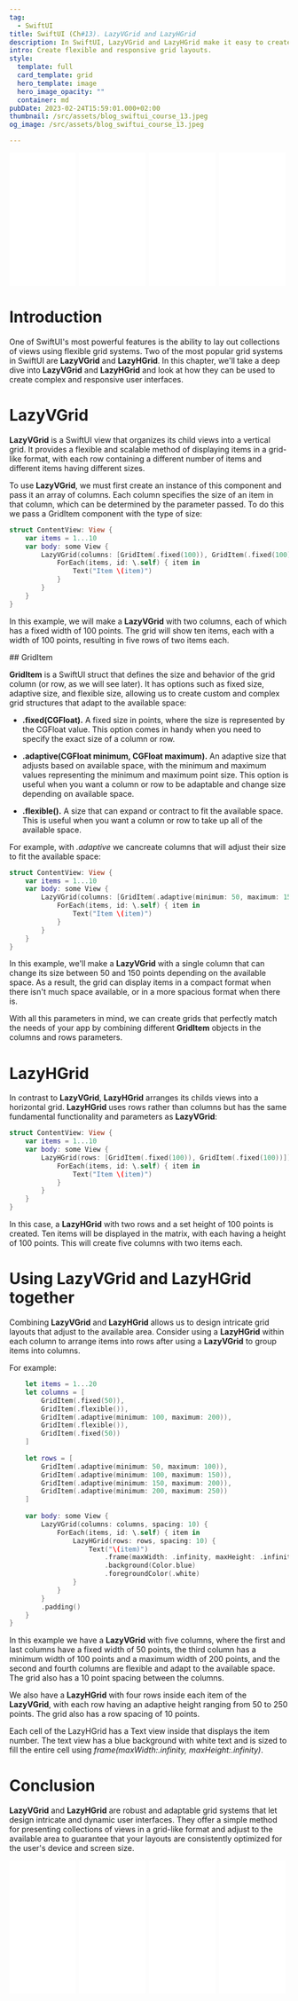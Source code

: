 ```yaml
---
tag:
  - SwiftUI
title: SwiftUI (Ch#13). LazyVGrid and LazyHGrid
description: In SwiftUI, LazyVGrid and LazyHGrid make it easy to create flexible and responsive grid layouts for iOS apps, with intuitive syntax and powerful features.
intro: Create flexible and responsive grid layouts.
style:
  template: full
  card_template: grid
  hero_template: image
  hero_image_opacity: ""
  container: md
pubDate: 2023-02-24T15:59:01.000+02:00
thumbnail: /src/assets/blog_swiftui_course_13.jpeg
og_image: /src/assets/blog_swiftui_course_13.jpeg

---
```


<div style="display: flex; flex-direction: row; justify-content: space-around;">
<div style="width: 25%; align-items: center;">
<iframe sandbox="allow-popups allow-scripts allow-modals allow-forms allow-same-origin" style="width:120px;height:240px;" marginwidth="0" marginheight="0" scrolling="no" frameborder="0" src="//ws-na.amazon-adsystem.com/widgets/q?ServiceVersion=20070822&OneJS=1&Operation=GetAdHtml&MarketPlace=US&source=ss&ref=as_ss_li_til&ad_type=product_link&tracking_id=developerbl0a-20&language=es_US&marketplace=amazon&region=US&placement=B0BT5SF8X4&asins=B0BT5SF8X4&linkId=597323fe71c7a3da9a954f100c078b2e&show_border=true&link_opens_in_new_window=true"></iframe>
</div>
<div style="width: 25%; align-items: center;">
<iframe sandbox="allow-popups allow-scripts allow-modals allow-forms allow-same-origin" style="width:120px;height:240px;" marginwidth="0" marginheight="0" scrolling="no" frameborder="0" src="//ws-na.amazon-adsystem.com/widgets/q?ServiceVersion=20070822&OneJS=1&Operation=GetAdHtml&MarketPlace=US&source=ss&ref=as_ss_li_til&ad_type=product_link&tracking_id=developerbl0a-20&language=es_US&marketplace=amazon&region=US&placement=B0BP9KCGPT&asins=B0BP9KCGPT&linkId=15026801f4a89aa8f77b45dcf93adf3c&show_border=true&link_opens_in_new_window=true"></iframe>
</div>
<div style="width: 25%; align-items: center;">
<iframe sandbox="allow-popups allow-scripts allow-modals allow-forms allow-same-origin" style="width:120px;height:240px;" marginwidth="0" marginheight="0" scrolling="no" frameborder="0" src="//ws-na.amazon-adsystem.com/widgets/q?ServiceVersion=20070822&OneJS=1&Operation=GetAdHtml&MarketPlace=US&source=ss&ref=as_ss_li_til&ad_type=product_link&tracking_id=developerbl0a-20&language=es_US&marketplace=amazon&region=US&placement=B0CDTTZGXD&asins=B0CDTTZGXD&linkId=2d50fea5436e2fffe9ea1dd436b00da4&show_border=true&link_opens_in_new_window=true"></iframe>
</div>
<div style="width: 25%; align-items: center;">
<iframe sandbox="allow-popups allow-scripts allow-modals allow-forms allow-same-origin" style="width:120px;height:240px;" marginwidth="0" marginheight="0" scrolling="no" frameborder="0" src="//ws-na.amazon-adsystem.com/widgets/q?ServiceVersion=20070822&OneJS=1&Operation=GetAdHtml&MarketPlace=US&source=ss&ref=as_ss_li_til&ad_type=product_link&tracking_id=developerbl0a-20&language=es_US&marketplace=amazon&region=US&placement=B0BTQ61Z6D&asins=B0BTQ61Z6D&linkId=83b1837665280a201e7011397110569b&show_border=true&link_opens_in_new_window=true"></iframe>
</div>
</div>

<YouTube id="https://youtu.be/0AOp4PeoR9k" />

# Introduction
One of SwiftUI's most powerful features is the ability to lay out collections of views using flexible grid systems. Two of the most popular grid systems in SwiftUI are **LazyVGrid** and **LazyHGrid**. In this chapter, we'll take a deep dive into **LazyVGrid** and **LazyHGrid** and look at how they can be used to create complex and responsive user interfaces.


# LazyVGrid
**LazyVGrid** is a SwiftUI view that organizes its child views into a vertical grid. It provides a flexible and scalable method of displaying items in a grid-like format, with each row containing a different number of items and different items having different sizes.

To use **LazyVGrid**, we must first create an instance of this component and pass it an array of columns.
Each column specifies the size of an item in that column, which can be determined by the parameter passed. To do this we pass a GridItem component with the type of size:
```swift
struct ContentView: View {
    var items = 1...10
    var body: some View {
        LazyVGrid(columns: [GridItem(.fixed(100)), GridItem(.fixed(100))]) {
            ForEach(items, id: \.self) { item in
                Text("Item \(item)")
            }
        }
    }
}
```
In this example, we will make a **LazyVGrid** with two columns, each of which has a fixed width of 100 points. The grid will show ten items, each with a width of 100 points, resulting in five rows of two items each. 

## GridItem

**GridItem** is a SwiftUI struct that defines the size and behavior of the grid column (or row, as we will see later). It has options such as fixed size, adaptive size, and flexible size, allowing us to create custom and complex grid structures that adapt to the available space:

* **.fixed(CGFloat).** A fixed size in points, where the size is represented by the CGFloat value. This option comes in handy when you need to specify the exact size of a column or row.

* **.adaptive(CGFloat minimum, CGFloat maximum).** An adaptive size that adjusts based on available space, with the minimum and maximum values representing the minimum and maximum point size. This option is useful when you want a column or row to be adaptable and change size depending on available space.

* **.flexible().** A size that can expand or contract to fit the available space. This is useful when you want a column or row to take up all of the available space.

For example, with *.adaptive* we cancreate columns that will adjust their size to fit the available space:
```swift
struct ContentView: View {
    var items = 1...10
    var body: some View {
        LazyVGrid(columns: [GridItem(.adaptive(minimum: 50, maximum: 150))]) {
            ForEach(items, id: \.self) { item in
                Text("Item \(item)")
            }
        }
    }
}
```

In this example, we'll make a **LazyVGrid** with a single column that can change its size between 50 and 150 points depending on the available space. As a result, the grid can display items in a compact format when there isn't much space available, or in a more spacious format when there is.

With all this parameters in mind, we can create grids that perfectly match the needs of your app by combining different **GridItem** objects in the columns and rows parameters.

# LazyHGrid
In contrast to **LazyVGrid**, **LazyHGrid** arranges its childs views into a horizontal grid. **LazyHGrid** uses rows rather than columns but has the same fundamental functionality and parameters as **LazyVGrid**:

```swift
struct ContentView: View {
    var items = 1...10
    var body: some View {
        LazyHGrid(rows: [GridItem(.fixed(100)), GridItem(.fixed(100))]) {
            ForEach(items, id: \.self) { item in
                Text("Item \(item)")
            }
        }
    }
}
```

In this case, a **LazyHGrid** with two rows and a set height of 100 points is created. Ten items will be displayed in the matrix, with each having a height of 100 points. This will create five columns with two items each.

# Using LazyVGrid and LazyHGrid together
Combining **LazyVGrid** and **LazyHGrid** allows us to design intricate grid layouts that adjust to the available area. Consider using a **LazyHGrid** within each column to arrange items into rows after using a **LazyVGrid** to group items into columns.

For example:
```swift
    let items = 1...20
    let columns = [
        GridItem(.fixed(50)),
        GridItem(.flexible()),
        GridItem(.adaptive(minimum: 100, maximum: 200)),
        GridItem(.flexible()),
        GridItem(.fixed(50))
    ]
    
    let rows = [
        GridItem(.adaptive(minimum: 50, maximum: 100)),
        GridItem(.adaptive(minimum: 100, maximum: 150)),
        GridItem(.adaptive(minimum: 150, maximum: 200)),
        GridItem(.adaptive(minimum: 200, maximum: 250))
    ]
    
    var body: some View {
        LazyVGrid(columns: columns, spacing: 10) {
            ForEach(items, id: \.self) { item in
                LazyHGrid(rows: rows, spacing: 10) {
                    Text("\(item)")
                        .frame(maxWidth: .infinity, maxHeight: .infinity)
                        .background(Color.blue)
                        .foregroundColor(.white)
                }
            }
        }
        .padding()
    }
}
```

In this example we have a **LazyVGrid** with five columns, where the first and last columns have a fixed width of 50 points, the third column has a minimum width of 100 points and a maximum width of 200 points, and the second and fourth columns are flexible and adapt to the available space. The grid also has a 10 point spacing between the columns.

We also have a **LazyHGrid** with four rows inside each item of the **LazyVGrid**, with each row having an adaptive height ranging from 50 to 250 points. The grid also has a row spacing of 10 points.

Each cell of the LazyHGrid has a Text view inside that displays the item number. The text view has a blue background with white text and is sized to fill the entire cell using *frame(maxWidth:.infinity, maxHeight:.infinity)*.


# Conclusion
**LazyVGrid** and **LazyHGrid** are robust and adaptable grid systems that let design intricate and dynamic user interfaces. They offer a simple method for presenting collections of views in a grid-like format and adjust to the available area to guarantee that your layouts are consistently optimized for the user's device and screen size.

<div style="display: flex; flex-direction: row; justify-content: space-around;">
<div style="width: 25%; align-items: center;">
<iframe sandbox="allow-popups allow-scripts allow-modals allow-forms allow-same-origin" style="width:120px;height:240px;" marginwidth="0" marginheight="0" scrolling="no" frameborder="0" src="//ws-na.amazon-adsystem.com/widgets/q?ServiceVersion=20070822&OneJS=1&Operation=GetAdHtml&MarketPlace=US&source=ss&ref=as_ss_li_til&ad_type=product_link&tracking_id=developerbl0a-20&language=es_US&marketplace=amazon&region=US&placement=B0BT5SF8X4&asins=B0BT5SF8X4&linkId=597323fe71c7a3da9a954f100c078b2e&show_border=true&link_opens_in_new_window=true"></iframe>
</div>
<div style="width: 25%; align-items: center;">
<iframe sandbox="allow-popups allow-scripts allow-modals allow-forms allow-same-origin" style="width:120px;height:240px;" marginwidth="0" marginheight="0" scrolling="no" frameborder="0" src="//ws-na.amazon-adsystem.com/widgets/q?ServiceVersion=20070822&OneJS=1&Operation=GetAdHtml&MarketPlace=US&source=ss&ref=as_ss_li_til&ad_type=product_link&tracking_id=developerbl0a-20&language=es_US&marketplace=amazon&region=US&placement=B0BP9KCGPT&asins=B0BP9KCGPT&linkId=15026801f4a89aa8f77b45dcf93adf3c&show_border=true&link_opens_in_new_window=true"></iframe>
</div>
<div style="width: 25%; align-items: center;">
<iframe sandbox="allow-popups allow-scripts allow-modals allow-forms allow-same-origin" style="width:120px;height:240px;" marginwidth="0" marginheight="0" scrolling="no" frameborder="0" src="//ws-na.amazon-adsystem.com/widgets/q?ServiceVersion=20070822&OneJS=1&Operation=GetAdHtml&MarketPlace=US&source=ss&ref=as_ss_li_til&ad_type=product_link&tracking_id=developerbl0a-20&language=es_US&marketplace=amazon&region=US&placement=B0CDTTZGXD&asins=B0CDTTZGXD&linkId=2d50fea5436e2fffe9ea1dd436b00da4&show_border=true&link_opens_in_new_window=true"></iframe>
</div>
<div style="width: 25%; align-items: center;">
<iframe sandbox="allow-popups allow-scripts allow-modals allow-forms allow-same-origin" style="width:120px;height:240px;" marginwidth="0" marginheight="0" scrolling="no" frameborder="0" src="//ws-na.amazon-adsystem.com/widgets/q?ServiceVersion=20070822&OneJS=1&Operation=GetAdHtml&MarketPlace=US&source=ss&ref=as_ss_li_til&ad_type=product_link&tracking_id=developerbl0a-20&language=es_US&marketplace=amazon&region=US&placement=B0BTQ61Z6D&asins=B0BTQ61Z6D&linkId=83b1837665280a201e7011397110569b&show_border=true&link_opens_in_new_window=true"></iframe>
</div>
</div>

